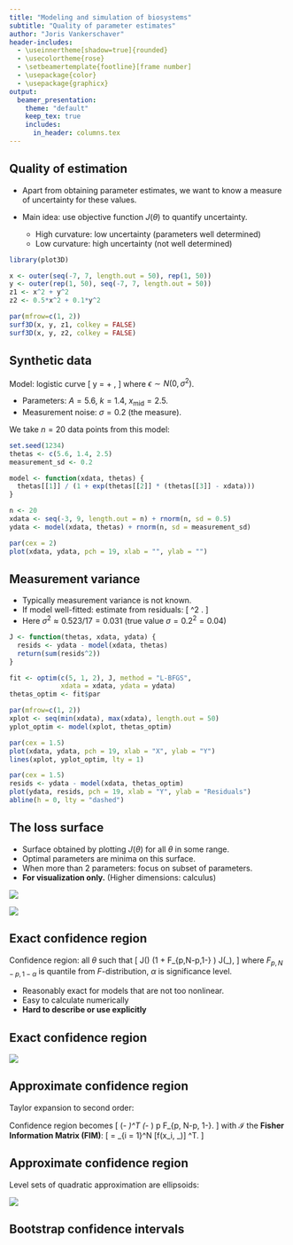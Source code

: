 ```yaml
---
title: "Modeling and simulation of biosystems"
subtitle: "Quality of parameter estimates"
author: "Joris Vankerschaver"
header-includes:
  - \useinnertheme[shadow=true]{rounded}
  - \usecolortheme{rose}
  - \setbeamertemplate{footline}[frame number]
  - \usepackage{color}
  - \usepackage{graphicx}
output: 
  beamer_presentation:
    theme: "default"
    keep_tex: true
    includes:
      in_header: columns.tex
---
```


## Quality of estimation

- Apart from obtaining parameter estimates, we want to know a measure of uncertainty for these values.

- Main idea: use objective function $J(\theta)$ to quantify uncertainty.
  - High curvature: low uncertainty (parameters well determined)
  - Low curvature: high uncertainty (not well determined)

```r
library(plot3D)

x <- outer(seq(-7, 7, length.out = 50), rep(1, 50))
y <- outer(rep(1, 50), seq(-7, 7, length.out = 50))
z1 <- x^2 + y^2
z2 <- 0.5*x^2 + 0.1*y^2

par(mfrow=c(1, 2))
surf3D(x, y, z1, colkey = FALSE)
surf3D(x, y, z2, colkey = FALSE)

```

## Synthetic data

Model: logistic curve
\[
  y = \frac{A}{1 + \exp(k(x_\text{mid} - x))} + \epsilon,
\]
where $\epsilon \sim N(0, \sigma^2)$. 

- Parameters: $A = 5.6$, $k = 1.4$, $x_\text{mid} = 2.5$.
- Measurement noise: $\sigma = 0.2$ (the measure).

We take $n = 20$ data points from this model:

```r
set.seed(1234)
thetas <- c(5.6, 1.4, 2.5)
measurement_sd <- 0.2

model <- function(xdata, thetas) {
  thetas[[1]] / (1 + exp(thetas[[2]] * (thetas[[3]] - xdata)))
}

n <- 20
xdata <- seq(-3, 9, length.out = n) + rnorm(n, sd = 0.5)
ydata <- model(xdata, thetas) + rnorm(n, sd = measurement_sd)

par(cex = 2)
plot(xdata, ydata, pch = 19, xlab = "", ylab = "")

```



## Measurement variance

- Typically measurement variance is not known.
- If model well-fitted: estimate from residuals:
\[
  \sigma^2 \approx \frac{J(\theta_\text{best})}{N - p}.
\]
- Here $\sigma^2 \approx 0.523/17 = 0.031$ (true value $\sigma = 0.2^2 = 0.04$)

\vspace*{0.5cm}
```r
J <- function(thetas, xdata, ydata) {
  resids <- ydata - model(xdata, thetas)
  return(sum(resids^2))
}

fit <- optim(c(5, 1, 2), J, method = "L-BFGS",
             xdata = xdata, ydata = ydata)
thetas_optim <- fit$par

par(mfrow=c(1, 2))
xplot <- seq(min(xdata), max(xdata), length.out = 50)
yplot_optim <- model(xplot, thetas_optim)

par(cex = 1.5)
plot(xdata, ydata, pch = 19, xlab = "X", ylab = "Y")
lines(xplot, yplot_optim, lty = 1)

par(cex = 1.5)
resids <- ydata - model(xdata, thetas_optim)
plot(ydata, resids, pch = 19, xlab = "Y", ylab = "Residuals")
abline(h = 0, lty = "dashed")
```

## The loss surface

- Surface obtained by plotting $J(\theta)$ for all $\theta$ in some range.
- Optimal parameters are minima on this surface.
- When more than 2 parameters: focus on subset of parameters.
- **For visualization only.** (Higher dimensions: calculus)

:::::: {.cols data-latex=""}
::: {.col data-latex="{0.48\textwidth}"}
![](./images/03a-parameter-estimation/loss-surface-3d.png)
:::

::: {.col data-latex="{0.05\textwidth}"}
\mbox{}
:::

::: {.col data-latex="{0.48\textwidth}"}
![](./images/03a-parameter-estimation/loss-surface-2d.png)
:::
::::::

## Exact confidence region

Confidence region: all $\theta$ such that
\[
  J(\theta) \le \left(1 + \frac{p}{N-p}F_{p,N-p,1-\alpha} \right) \times J(\theta_\text{best}),
\]
where $F_{p,N-p,1-\alpha}$ is quantile from $F$-distribution, $\alpha$ is significance level.

- Reasonably exact for models that are not too nonlinear.
- Easy to calculate numerically
- **Hard to describe or use explicitly**

## Exact confidence region

![](./images/03a-parameter-estimation/level-sets-ci.png){fig-align='center'}

## Approximate confidence region

Taylor expansion to second order:
\begin{multline*}
  J(\theta) \approx 
    J(\theta_\text{best}) + \underbrace{\nabla J(\theta_\text{best})}_{= 0} \cdot (\theta - \theta_\text{best}) \\
    + \frac{1}{2} (\theta - \theta_\text{best})^T \cdot \nabla^2 J(\theta_\text{best}) \cdot (\theta - \theta_\text{best}).
\end{multline*}

Confidence region becomes
\[
  (\theta - \theta_\text{best})^T \mathcal{I} (\theta - \theta_\text{best}) \le p F_{p, N-p, 1-\alpha}.
\]
with $\mathcal{I}$ the **Fisher Information Matrix (FIM)**:
\[
  \mathcal{I} = \frac{1}{\sigma^2} \sum_{i = 1}^N [\nabla f(x_i, \theta_\text{best})] \cdot [\nabla f(x_i, \theta_\text{best})]^T.
\]

## Approximate confidence region

Level sets of quadratic approximation are ellipsoids:

![](./images/03a-parameter-estimation/level-sets-ci-quadratic.png){fig-align='center'}

## Bootstrap confidence intervals